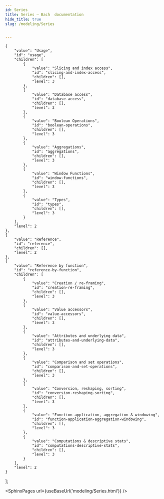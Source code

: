 ```yaml
---
id: Series
title: Series — Bach  documentation
hide_title: true
slug: /modeling/Series


---
```

<head>
    <meta name="description" content="A typed representation of a single column of data. It can be used as a separate object to just deal with a single list of values. There are many standard operations on Series available to do operations like add or subtract, to create aggregations like   or  , or to create new sub-Series, like  . Almost every operation on a Series will return a Series with the operation set-up, allowing for complex combinations of operations. It should generally not be required to construct Series instances manua" />
    <meta property="og:description" content="A typed representation of a single column of data. It can be used as a separate object to just deal with a single list of values. There are many standard operations on Series available to do operations like add or subtract, to create aggregations like   or  , or to create new sub-Series, like  . Almost every operation on a Series will return a Series with the operation set-up, allowing for complex combinations of operations. It should generally not be required to construct Series instances manua" />
</head>

    {
        "value": "Usage",
        "id": "usage",
        "children": [
            {
                "value": "Slicing and index access",
                "id": "slicing-and-index-access",
                "children": [],
                "level": 3
            },
            {
                "value": "Database access",
                "id": "database-access",
                "children": [],
                "level": 3
            },
            {
                "value": "Boolean Operations",
                "id": "boolean-operations",
                "children": [],
                "level": 3
            },
            {
                "value": "Aggregations",
                "id": "aggregations",
                "children": [],
                "level": 3
            },
            {
                "value": "Window Functions",
                "id": "window-functions",
                "children": [],
                "level": 3
            },
            {
                "value": "Types",
                "id": "types",
                "children": [],
                "level": 3
            }
        ],
        "level": 2
    },
    {
        "value": "Reference",
        "id": "reference",
        "children": [],
        "level": 2
    },
    {
        "value": "Reference by function",
        "id": "reference-by-function",
        "children": [
            {
                "value": "Creation / re-framing",
                "id": "creation-re-framing",
                "children": [],
                "level": 3
            },
            {
                "value": "Value accessors",
                "id": "value-accessors",
                "children": [],
                "level": 3
            },
            {
                "value": "Attributes and underlying data",
                "id": "attributes-and-underlying-data",
                "children": [],
                "level": 3
            },
            {
                "value": "Comparison and set operations",
                "id": "comparison-and-set-operations",
                "children": [],
                "level": 3
            },
            {
                "value": "Conversion, reshaping, sorting",
                "id": "conversion-reshaping-sorting",
                "children": [],
                "level": 3
            },
            {
                "value": "Function application, aggregation & windowing",
                "id": "function-application-aggregation-windowing",
                "children": [],
                "level": 3
            },
            {
                "value": "Computations & descriptive stats",
                "id": "computations-descriptive-stats",
                "children": [],
                "level": 3
            }
        ],
        "level": 2
    }
];




<SphinxPages url={useBaseUrl('modeling/Series.html')} />
